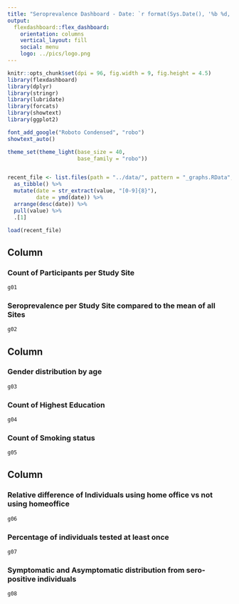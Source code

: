 ```yaml
---
title: "Seroprevalence Dashboard - Date: `r format(Sys.Date(), '%b %d, %Y')`"
output: 
  flexdashboard::flex_dashboard:
    orientation: columns
    vertical_layout: fill
    social: menu
    logo: ../pics/logo.png
---
```


<style>                     
.navbar {
  background-color:#000075;
}
</style>     


```r
knitr::opts_chunk$set(dpi = 96, fig.width = 9, fig.height = 4.5)
library(flexdashboard)
library(dplyr)
library(stringr)
library(lubridate)
library(forcats)
library(showtext)
library(ggplot2)

font_add_google("Roboto Condensed", "robo")
showtext_auto() 

theme_set(theme_light(base_size = 40, 
                      base_family = "robo"))


recent_file <- list.files(path = "../data/", pattern = "_graphs.RData", full.names = TRUE) %>% 
  as_tibble() %>% 
  mutate(date = str_extract(value, "[0-9]{8}"),
         date = ymd(date)) %>% 
  arrange(desc(date)) %>% 
  pull(value) %>% 
  .[1]

load(recent_file) 
```

Column
-----------------------------------------------------------------------

### Count of Participants per Study Site

```r
g01
```

### Seroprevalence per Study Site compared to the mean of all Sites

```r
g02
```


Column
-----------------------------------------------------------------------

### Gender distribution by age

```r
g03
```

### Count of Highest Education

```r
g04
```

### Count of Smoking status

```r
g05
```

Column
-----------------------------------------------------------------------

### Relative difference of Individuals using home office vs not using homeoffice

```r
g06
```

### Percentage of individuals tested at least once

```r
g07
```

### Symptomatic and Asymptomatic distribution from sero-positive individuals

```r
g08
```